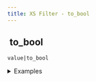 ```yaml
---
title: XS Filter - to_bool
---
```


## <img src="../assets/docuBadge (11).png" alt="" data-size="line" /> to\_bool <a href="#xs-to_bool" id="xs-to_bool"></a>

`value|to_bool`

<details>

<summary>Examples</summary>

```javascript
"true"|to_bool     // Returns true
1|to_bool          // Returns true
"false"|to_bool    // Returns false
```

</details>
